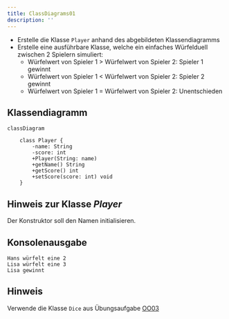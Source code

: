 ```yaml
---
title: ClassDiagrams01
description: ''
---
```



- Erstelle die Klasse `Player` anhand des abgebildeten Klassendiagramms
- Erstelle eine ausführbare Klasse, welche ein einfaches Würfelduell zwischen 2
  Spielern simuliert:
  - Würfelwert von Spieler 1 > Würfelwert von Spieler 2: Spieler 1 gewinnt
  - Würfelwert von Spieler 1 < Würfelwert von Spieler 2: Spieler 2 gewinnt
  - Würfelwert von Spieler 1 = Würfelwert von Spieler 2: Unentschieden

## Klassendiagramm

```mermaid
classDiagram

    class Player {
        -name: String
        -score: int
        +Player(String: name)
        +getName() String
        +getScore() int
        +setScore(score: int) void
    }
```

## Hinweis zur Klasse _Player_

Der Konstruktor soll den Namen initialisieren.

## Konsolenausgabe

```console
Hans würfelt eine 2
Lisa würfelt eine 3
Lisa gewinnt
```

## Hinweis

Verwende die Klasse `Dice` aus Übungsaufgabe [OO03](../oo/oo03)

<Exercise pullRequest="36" branchSuffix="class-diagrams/01" />
